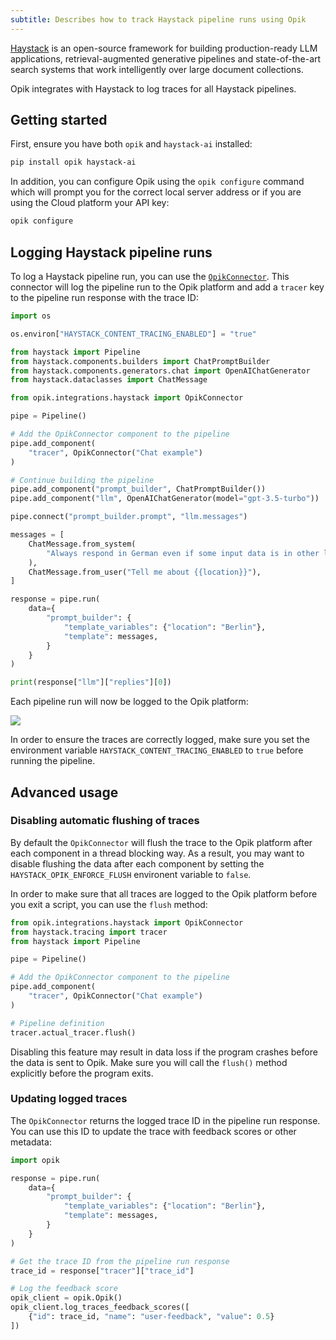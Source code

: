 ```yaml
---
subtitle: Describes how to track Haystack pipeline runs using Opik
---
```


[Haystack](https://docs.haystack.deepset.ai/docs/intro) is an open-source framework for building production-ready LLM applications, retrieval-augmented generative pipelines and state-of-the-art search systems that work intelligently over large document collections.

Opik integrates with Haystack to log traces for all Haystack pipelines.

## Getting started

First, ensure you have both `opik` and `haystack-ai` installed:

```bash
pip install opik haystack-ai
```

In addition, you can configure Opik using the `opik configure` command which will prompt you for the correct local server address or if you are using the Cloud platform your API key:

```bash {pytest_codeblocks_skip=true}
opik configure
```

## Logging Haystack pipeline runs

To log a Haystack pipeline run, you can use the [`OpikConnector`](https://www.comet.com/docs/opik/python-sdk-reference/integrations/haystack/OpikConnector.html). This connector will log the pipeline run to the Opik platform and add a `tracer` key to the pipeline run response with the trace ID:

```python
import os

os.environ["HAYSTACK_CONTENT_TRACING_ENABLED"] = "true"

from haystack import Pipeline
from haystack.components.builders import ChatPromptBuilder
from haystack.components.generators.chat import OpenAIChatGenerator
from haystack.dataclasses import ChatMessage

from opik.integrations.haystack import OpikConnector

pipe = Pipeline()

# Add the OpikConnector component to the pipeline
pipe.add_component(
    "tracer", OpikConnector("Chat example")
)

# Continue building the pipeline
pipe.add_component("prompt_builder", ChatPromptBuilder())
pipe.add_component("llm", OpenAIChatGenerator(model="gpt-3.5-turbo"))

pipe.connect("prompt_builder.prompt", "llm.messages")

messages = [
    ChatMessage.from_system(
        "Always respond in German even if some input data is in other languages."
    ),
    ChatMessage.from_user("Tell me about {{location}}"),
]

response = pipe.run(
    data={
        "prompt_builder": {
            "template_variables": {"location": "Berlin"},
            "template": messages,
        }
    }
)

print(response["llm"]["replies"][0])
```

Each pipeline run will now be logged to the Opik platform:

<Frame>
  <img src="/img/cookbook/haystack_trace_cookbook.png" />
</Frame>

<Tip>

In order to ensure the traces are correctly logged, make sure you set the environment variable `HAYSTACK_CONTENT_TRACING_ENABLED` to `true` before running the pipeline.

</Tip>

## Advanced usage

### Disabling automatic flushing of traces

By default the `OpikConnector` will flush the trace to the Opik platform after each component in a thread blocking way. As a result, you may want to disable flushing the data after each component by setting the `HAYSTACK_OPIK_ENFORCE_FLUSH` environent variable to `false`.

In order to make sure that all traces are logged to the Opik platform before you exit a script, you can use the `flush` method:

```python
from opik.integrations.haystack import OpikConnector
from haystack.tracing import tracer
from haystack import Pipeline

pipe = Pipeline()

# Add the OpikConnector component to the pipeline
pipe.add_component(
    "tracer", OpikConnector("Chat example")
)

# Pipeline definition
tracer.actual_tracer.flush()
```

<Warning>

Disabling this feature may result in data loss if the program crashes before the data is sent to Opik. Make sure you will call the `flush()` method explicitly before the program exits.

</Warning>

### Updating logged traces

The `OpikConnector` returns the logged trace ID in the pipeline run response. You can use this ID to update the trace with feedback scores or other metadata:

```python {pytest_codeblocks_skip=true}
import opik

response = pipe.run(
    data={
        "prompt_builder": {
            "template_variables": {"location": "Berlin"},
            "template": messages,
        }
    }
)

# Get the trace ID from the pipeline run response
trace_id = response["tracer"]["trace_id"]

# Log the feedback score
opik_client = opik.Opik()
opik_client.log_traces_feedback_scores([
    {"id": trace_id, "name": "user-feedback", "value": 0.5}
])
```
